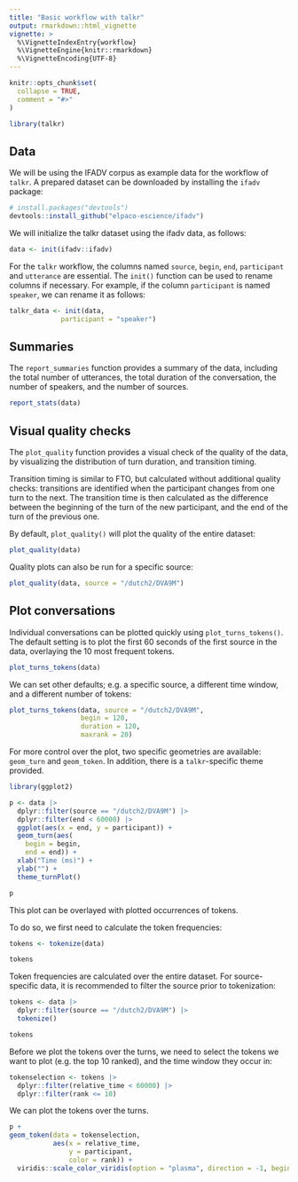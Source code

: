 ```yaml
---
title: "Basic workflow with talkr"
output: rmarkdown::html_vignette
vignette: >
  %\VignetteIndexEntry{workflow}
  %\VignetteEngine{knitr::rmarkdown}
  %\VignetteEncoding{UTF-8}
---
```


```r
knitr::opts_chunk$set(
  collapse = TRUE,
  comment = "#>"
)
```

```r
library(talkr)
```

## Data

We will be using the IFADV corpus as example data for the workflow of `talkr`.
A prepared dataset can be downloaded by installing the `ifadv` package:

```r
# install.packages("devtools")
devtools::install_github("elpaco-escience/ifadv")
```

We will initialize the talkr dataset using the ifadv data, as follows:

```r
data <- init(ifadv::ifadv)
```

For the `talkr` workflow, the columns named `source`, `begin`, `end`, `participant` and `utterance` are essential.
The `init()` function can be used to rename columns if necessary.
For example, if the column `participant` is named `speaker`, we can rename it as follows:

```r
talkr_data <- init(data,
             participant = "speaker")
```

## Summaries

The `report_summaries` function provides a summary of the data, including the
total number of utterances, the total duration of the conversation, the number
of speakers, and the number of sources.

```r
report_stats(data)
```

## Visual quality checks

The `plot_quality` function provides a visual check of the quality of the data, by visualizing the distribution of turn duration, and transition timing.

Transition timing is similar to FTO, but calculated without additional quality checks: transitions are identified when the participant changes from one turn to the next. The transition time is then calculated as the difference between the beginning of the turn of the new participant, and the end of the turn of the previous one.

By default, `plot_quality()` will plot the quality of the entire dataset:

```r
plot_quality(data)

```

Quality plots can also be run for a specific source:

```r
plot_quality(data, source = "/dutch2/DVA9M")

```

## Plot conversations

Individual conversations can be plotted quickly using `plot_turns_tokens()`.
The default setting is to plot the first 60 seconds of the first source in the data,
overlaying the 10 most frequent tokens.

```r
plot_turns_tokens(data)
```

We can set other defaults; e.g. a specific source, a different time window, and a different number of tokens:

```r
plot_turns_tokens(data, source = "/dutch2/DVA9M",
                  begin = 120,
                  duration = 120,
                  maxrank = 20)
```

For more control over the plot, two specific geometries are available: `geom_turn` and `geom_token`.
In addition, there is a `talkr`-specific theme provided.

```r
library(ggplot2)

p <- data |>
  dplyr::filter(source == "/dutch2/DVA9M") |>
  dplyr::filter(end < 60000) |>
  ggplot(aes(x = end, y = participant)) +
  geom_turn(aes(
    begin = begin,
    end = end)) +
  xlab("Time (ms)") +
  ylab("") +
  theme_turnPlot()

p
```

This plot can be overlayed with plotted occurrences of tokens.

To do so, we first need to calculate the token frequencies:

```r
tokens <- tokenize(data)

tokens
```

Token frequencies are calculated over the entire dataset. For source-specific data, it is recommended to filter
the source prior to tokenization:

```r
tokens <- data |>
  dplyr::filter(source == "/dutch2/DVA9M") |>
  tokenize()

tokens
```

Before we plot the tokens over the turns, we need to select the tokens we want to plot (e.g. the top 10 ranked), and the time window they occur in:

```r
tokenselection <- tokens |>
  dplyr::filter(relative_time < 60000) |>
  dplyr::filter(rank <= 10)
```

We can plot the tokens over the turns.

```r
p +
geom_token(data = tokenselection,
           aes(x = relative_time,
               y = participant,
               color = rank)) +
  viridis::scale_color_viridis(option = "plasma", direction = -1, begin = 0.2, end = 0.8)
```
